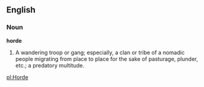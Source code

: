 ==English==

===Noun===

'''horde'''

#A wandering troop or gang; especially, a clan or tribe of a nomadic people migrating from place to place for the sake of pasturage, plunder, etc.; a predatory multitude.

[[pl:Horde]]